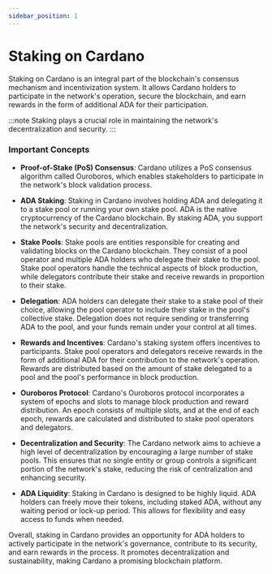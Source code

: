 ```yaml
---
sidebar_position: 1
---
```


# Staking on Cardano

Staking on Cardano is an integral part of the blockchain's consensus mechanism and incentivization system. It allows Cardano holders to participate in the network's operation, secure the blockchain, and earn rewards in the form of additional ADA for their participation.

:::note
Staking plays a crucial role in maintaining the network's decentralization and security.
:::

### Important Concepts

- **Proof-of-Stake (PoS) Consensus**: Cardano utilizes a PoS consensus algorithm called Ouroboros, which enables stakeholders to participate in the network's block validation process.

- **ADA Staking**: Staking in Cardano involves holding ADA and delegating it to a stake pool or running your own stake pool. ADA is the native cryptocurrency of the Cardano blockchain. By staking ADA, you support the network's security and decentralization.

- **Stake Pools**: Stake pools are entities responsible for creating and validating blocks on the Cardano blockchain. They consist of a pool operator and multiple ADA holders who delegate their stake to the pool. Stake pool operators handle the technical aspects of block production, while delegators contribute their stake and receive rewards in proportion to their stake.

- **Delegation**: ADA holders can delegate their stake to a stake pool of their choice, allowing the pool operator to include their stake in the pool's collective stake. Delegation does not require sending or transferring ADA to the pool, and your funds remain under your control at all times.

- **Rewards and Incentives**: Cardano's staking system offers incentives to participants. Stake pool operators and delegators receive rewards in the form of additional ADA for their contribution to the network's operation. Rewards are distributed based on the amount of stake delegated to a pool and the pool's performance in block production.

- **Ouroboros Protocol**: Cardano's Ouroboros protocol incorporates a system of epochs and slots to manage block production and reward distribution. An epoch consists of multiple slots, and at the end of each epoch, rewards are calculated and distributed to stake pool operators and delegators.

- **Decentralization and Security**: The Cardano network aims to achieve a high level of decentralization by encouraging a large number of stake pools. This ensures that no single entity or group controls a significant portion of the network's stake, reducing the risk of centralization and enhancing security.

- **ADA Liquidity**: Staking in Cardano is designed to be highly liquid. ADA holders can freely move their tokens, including staked ADA, without any waiting period or lock-up period. This allows for flexibility and easy access to funds when needed.

Overall, staking in Cardano provides an opportunity for ADA holders to actively participate in the network's governance, contribute to its security, and earn rewards in the process. It promotes decentralization and sustainability, making Cardano a promising blockchain platform.
